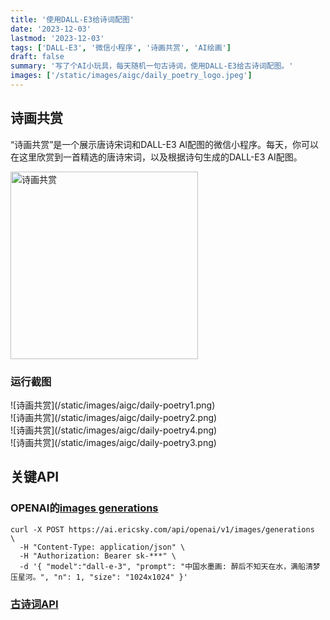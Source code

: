 ```yaml
---
title: '使用DALL-E3给诗词配图'
date: '2023-12-03'
lastmod: '2023-12-03'
tags: ['DALL-E3', '微信小程序', '诗画共赏', 'AI绘画']
draft: false
summary: '写了个AI小玩具，每天随机一句古诗词，使用DALL-E3给古诗词配图。'
images: ['/static/images/aigc/daily_poetry_logo.jpeg']
---
```

## 诗画共赏

“诗画共赏”是一个展示唐诗宋词和DALL-E3 AI配图的微信小程序。每天，你可以在这里欣赏到一首精选的唐诗宋词，以及根据诗句生成的DALL-E3 AI配图。

<img src="/static/images/aigc/daily-poetry-mini-program-qr.jpg" alt="诗画共赏" width="300px"/>

### 运行截图
<div className="-mx-2 flex flex-wrap overflow-hidden xl:-mx-2">
  <div className="my-1 w-full overflow-hidden px-2 xl:my-1 xl:w-1/2 xl:px-2">
    ![诗画共赏](/static/images/aigc/daily-poetry1.png)
  </div>
  <div className="my-1 w-full overflow-hidden px-2 xl:my-1 xl:w-1/2 xl:px-2">
    ![诗画共赏](/static/images/aigc/daily-poetry2.png)
  </div>
  <div className="my-1 w-full overflow-hidden px-2 xl:my-1 xl:w-1/2 xl:px-2">
    ![诗画共赏](/static/images/aigc/daily-poetry4.png)
  </div>
  <div className="my-1 w-full overflow-hidden px-2 xl:my-1 xl:w-1/2 xl:px-2">
    ![诗画共赏](/static/images/aigc/daily-poetry3.png)
  </div>
</div>



## 关键API

### OPENAI的[images generations](https://platform.openai.com/docs/api-reference/images/create)
```shell
curl -X POST https://ai.ericsky.com/api/openai/v1/images/generations  \
  -H "Content-Type: application/json" \
  -H "Authorization: Bearer sk-***" \
  -d '{ "model":"dall-e-3", "prompt": "中国水墨画: 醉后不知天在水，满船清梦压星河。", "n": 1, "size": "1024x1024" }'
```

### [古诗词API](https://github.com/yangchuang/gushici)